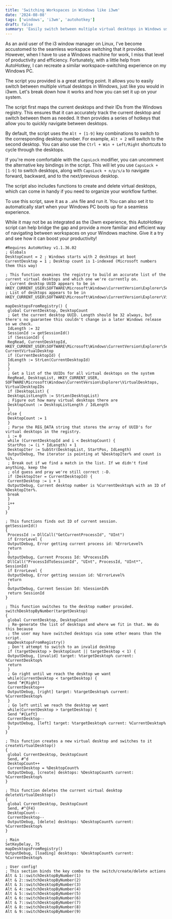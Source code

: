 ```yaml
---
title: 'Switching Workspaces in Windows like i3wm'
date: '2024-08-08'
tags: ['windows', 'i3wm', 'autohotkey']
draft: false
summary: 'Easily switch between multiple virtual desktops in Windows using a powerful AutoHotkey script that mimics the workspace-switching experience of the i3 window manager.'
---
```


As an avid user of the i3 window manager on Linux, I've become accustomed to the seamless workspace switching that it provides. However, when I have to use a Windows machine for work, I miss that level of productivity and efficiency. Fortunately, with a little help from AutoHotkey, I can recreate a similar workspace-switching experience on my Windows PC.

The script you provided is a great starting point. It allows you to easily switch between multiple virtual desktops in Windows, just like you would in i3wm. Let's break down how it works and how you can set it up on your system.

The script first maps the current desktops and their IDs from the Windows registry. This ensures that it can accurately track the current desktop and switch between them as needed. It then provides a series of hotkeys that allow you to quickly navigate between desktops.

By default, the script uses the `Alt + [1-9]` key combinations to switch to the corresponding desktop number. For example, `Alt + 2` will switch to the second desktop. You can also use the `Ctrl + Win + Left/Right` shortcuts to cycle through the desktops.

If you're more comfortable with the `CapsLock` modifier, you can uncomment the alternative key bindings in the script. This will let you use `CapsLock + [1-9]` to switch desktops, along with `CapsLock + n/p/s/a` to navigate forward, backward, and to the next/previous desktop.

The script also includes functions to create and delete virtual desktops, which can come in handy if you need to organize your workflow further.

To use this script, save it as a `.ahk` file and run it. You can also set it to automatically start when your Windows PC boots up for a seamless experience.

While it may not be as integrated as the i3wm experience, this AutoHotkey script can help bridge the gap and provide a more familiar and efficient way of navigating between workspaces on your Windows machine. Give it a try and see how it can boost your productivity!

```autohotkey
#Requires AutoHotkey v1.1.36.02
; Globals
DesktopCount = 2 ; Windows starts with 2 desktops at boot
CurrentDesktop = 1 ; Desktop count is 1-indexed (Microsoft numbers them this way)

; This function examines the registry to build an accurate list of the current virtual desktops and which one we're currently on.
; Current desktop UUID appears to be in HKEY_CURRENT_USER\SOFTWARE\Microsoft\Windows\CurrentVersion\Explorer\SessionInfo\1\VirtualDesktops
; List of desktops appears to be in HKEY_CURRENT_USER\SOFTWARE\Microsoft\Windows\CurrentVersion\Explorer\VirtualDesktops

mapDesktopsFromRegistry() {
 global CurrentDesktop, DesktopCount
 ; Get the current desktop UUID. Length should be 32 always, but there's no guarantee this couldn't change in a later Windows release so we check.
 IdLength := 32
 SessionId := getSessionId()
 if (SessionId) {
 RegRead, CurrentDesktopId, HKEY_CURRENT_USER\SOFTWARE\Microsoft\Windows\CurrentVersion\Explorer\SessionInfo\%SessionId%\VirtualDesktops, CurrentVirtualDesktop
 if (CurrentDesktopId) {
 IdLength := StrLen(CurrentDesktopId)
 }
 }
 ; Get a list of the UUIDs for all virtual desktops on the system
 RegRead, DesktopList, HKEY_CURRENT_USER, SOFTWARE\Microsoft\Windows\CurrentVersion\Explorer\VirtualDesktops, VirtualDesktopIDs
 if (DesktopList) {
 DesktopListLength := StrLen(DesktopList)
 ; Figure out how many virtual desktops there are
 DesktopCount := DesktopListLength / IdLength
 }
 else {
 DesktopCount := 1
 }
 ; Parse the REG_DATA string that stores the array of UUID's for virtual desktops in the registry.
 i := 0
 while (CurrentDesktopId and i < DesktopCount) {
 StartPos := (i * IdLength) + 1
 DesktopIter := SubStr(DesktopList, StartPos, IdLength)
 OutputDebug, The iterator is pointing at %DesktopIter% and count is %i%.
 ; Break out if we find a match in the list. If we didn't find anything, keep the
 ; old guess and pray we're still correct :-D.
 if (DesktopIter = CurrentDesktopId) {
 CurrentDesktop := i + 1
 OutputDebug, Current desktop number is %CurrentDesktop% with an ID of %DesktopIter%.
 break
 }
 i++
 }
}

; This functions finds out ID of current session.
getSessionId()
{
 ProcessId := DllCall("GetCurrentProcessId", "UInt")
 if ErrorLevel {
 OutputDebug, Error getting current process id: %ErrorLevel%
 return
 }
 OutputDebug, Current Process Id: %ProcessId%
 DllCall("ProcessIdToSessionId", "UInt", ProcessId, "UInt*", SessionId)
 if ErrorLevel {
 OutputDebug, Error getting session id: %ErrorLevel%
 return
 }
 OutputDebug, Current Session Id: %SessionId%
 return SessionId
}

; This function switches to the desktop number provided.
switchDesktopByNumber(targetDesktop)
{
 global CurrentDesktop, DesktopCount
 ; Re-generate the list of desktops and where we fit in that. We do this because
 ; the user may have switched desktops via some other means than the script.
 mapDesktopsFromRegistry()
 ; Don't attempt to switch to an invalid desktop
 if (targetDesktop > DesktopCount || targetDesktop < 1) {
 OutputDebug, [invalid] target: %targetDesktop% current: %CurrentDesktop%
 return
 }
 ; Go right until we reach the desktop we want
 while(CurrentDesktop < targetDesktop) {
 Send ^#{Right}
 CurrentDesktop++
 OutputDebug, [right] target: %targetDesktop% current: %CurrentDesktop%
 }
 ; Go left until we reach the desktop we want
 while(CurrentDesktop > targetDesktop) {
 Send ^#{Left}
 CurrentDesktop--
 OutputDebug, [left] target: %targetDesktop% current: %CurrentDesktop%
 }
}

; This function creates a new virtual desktop and switches to it
createVirtualDesktop()
{
 global CurrentDesktop, DesktopCount
 Send, #^d
 DesktopCount++
 CurrentDesktop = %DesktopCount%
 OutputDebug, [create] desktops: %DesktopCount% current: %CurrentDesktop%
}

; This function deletes the current virtual desktop
deleteVirtualDesktop()
{
 global CurrentDesktop, DesktopCount
 Send, #^{F4}
 DesktopCount--
 CurrentDesktop--
 OutputDebug, [delete] desktops: %DesktopCount% current: %CurrentDesktop%
}

; Main
SetKeyDelay, 75
mapDesktopsFromRegistry()
OutputDebug, [loading] desktops: %DesktopCount% current: %CurrentDesktop%

; User config!
; This section binds the key combo to the switch/create/delete actions
Alt & 1::switchDesktopByNumber(1)
Alt & 2::switchDesktopByNumber(2)
Alt & 3::switchDesktopByNumber(3)
Alt & 4::switchDesktopByNumber(4)
Alt & 5::switchDesktopByNumber(5)
Alt & 6::switchDesktopByNumber(6)
Alt & 7::switchDesktopByNumber(7)
Alt & 8::switchDesktopByNumber(8)
Alt & 9::switchDesktopByNumber(9)
```
